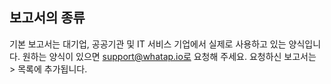 ## 보고서의 종류

기본 보고서는 대기업, 공공기관 및 IT 서비스 기업에서 실제로 사용하고 있는 양식입니다. 원하는 양식이 있으면 support@whatap.io로 요청해 주세요. 요청하신 보고서는 <Cmdname sid="side_reportStat" className="uitext" /> &gt; <Cmdname sid="side_report" className="uitext" /> 목록에 추가됩니다.